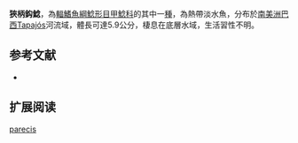{{Speciesbox
| name = 狹柄鈎鯰
| image = 
| image_width = 250px
| image_caption = 
| status = NE
| status_system = IUCN3.1
| genus = Ancistrus
| species = parecis
| authority = Fisch-Muller, Cardoso, da Silva & Bertaco, 2005
| synonyms = 
}}

'''狹柄鈎鯰'''，為[[輻鰭魚綱|輻鰭魚綱]][[鯰形目|鯰形目]][[甲鯰科|甲鯰科]]的其中一[[種|種]]，為熱帶淡水魚，分布於[[南美洲|南美洲]][[巴西|巴西]]Tapajós河流域，體長可達5.9公分，棲息在底層水域，生活習性不明。

==参考文献==
*{{FishBase_species|genus=Ancistrus|species=parecis|year=2014|month=11}}

== 扩展阅读 ==
{{refbegin}}
{{wikispecies-inline|Ancistrus parecis|狹柄鈎鯰}}
{{refend}}
{{Taxonbar|from=Q6431133}}

[[Category:鈎鯰屬|parecis]]